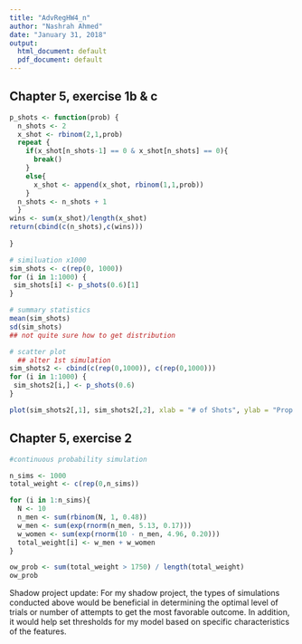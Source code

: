 ---
title: "AdvRegHW4_n"
author: "Nashrah Ahmed"
date: "January 31, 2018"
output:
  html_document: default
  pdf_document: default
---

## Chapter 5, exercise 1b & c
```{r}

p_shots <- function(prob) {
  n_shots <- 2
  x_shot <- rbinom(2,1,prob)
  repeat {
    if(x_shot[n_shots-1] == 0 & x_shot[n_shots] == 0){
      break()
    }
    else{
      x_shot <- append(x_shot, rbinom(1,1,prob))
    }
  n_shots <- n_shots + 1
  }
wins <- sum(x_shot)/length(x_shot)
return(cbind(c(n_shots),c(wins)))
  
}

# similuation x1000
sim_shots <- c(rep(0, 1000))
for (i in 1:1000) {
 sim_shots[i] <- p_shots(0.6)[1]
}

# summary statistics
mean(sim_shots)
sd(sim_shots)
## not quite sure how to get distribution
```

```{r}
# scatter plot
  ## alter 1st simulation
sim_shots2 <- cbind(c(rep(0,1000)), c(rep(0,1000)))
for (i in 1:1000) {
 sim_shots2[i,] <- p_shots(0.6)
}

plot(sim_shots2[,1], sim_shots2[,2], xlab = "# of Shots", ylab = "Prop of Wins")
```

## Chapter 5, exercise 2
```{r}
#continuous probability simulation

n_sims <- 1000
total_weight <- c(rep(0,n_sims))

for (i in 1:n_sims){
  N <- 10
  n_men <- sum(rbinom(N, 1, 0.48))
  w_men <- sum(exp(rnorm(n_men, 5.13, 0.17)))
  w_women <- sum(exp(rnorm(10 - n_men, 4.96, 0.20)))
  total_weight[i] <- w_men + w_women
}

ow_prob <- sum(total_weight > 1750) / length(total_weight)
ow_prob

```

Shadow project update: For my shadow project, the types of simulations conducted above would be beneficial in determining the optimal level of trials or number of attempts to get the most favorable outcome. In addition, it would help set thresholds for my model based on specific characteristics of the features.
